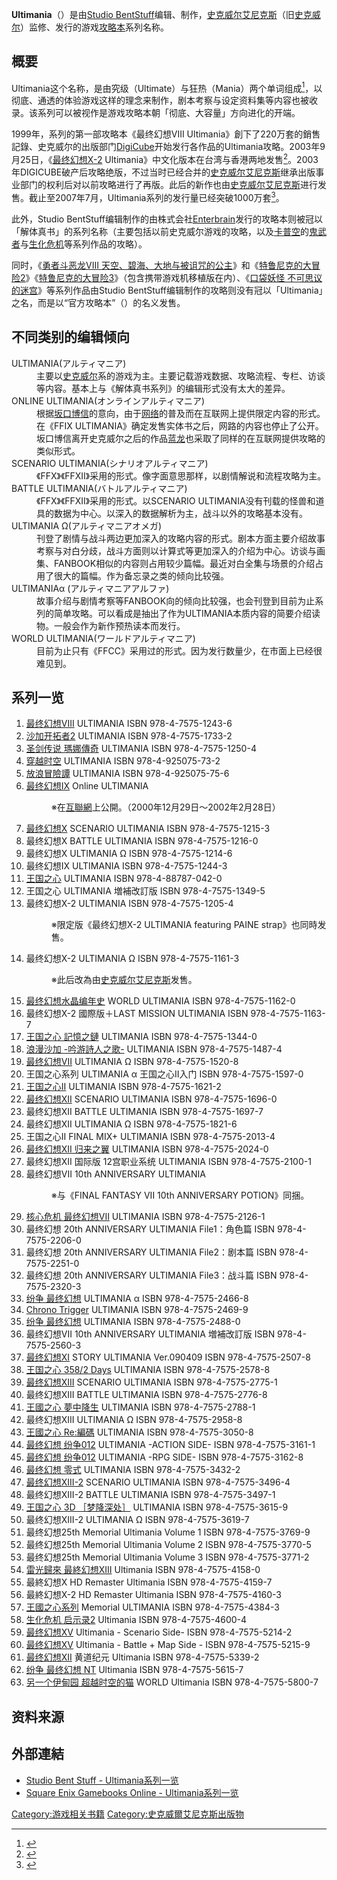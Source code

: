 {{NoteTA
| G1=Games
| G2=Square Enix
}}
'''Ultimania'''（{{lang|ja|アルティマニア}}）是由[[Studio_BentStuff|Studio BentStuff]]编辑、制作，[[史克威尔艾尼克斯|史克威尔艾尼克斯]]（旧[[史克威尔|史克威尔]]）监修、发行的游戏[[攻略本|攻略本]]系列名称。

== 概要 ==
Ultimania这个名称，是由究级（Ultimate）与狂热（Mania）两个单词组成<ref name="ff8ult">{{cite book | year = 1999 | editor=Studio BentStuff | title=ファイナルファンタジーVIII アルティマニア | pages=3 | publisher = DigiCube/Square Enix |location=日本|isbn = 4-925075-49-7}}</ref>，以彻底、通透的体验游戏这样的理念来制作，剧本考察与设定资料集等内容也被收录。该系列可以被视作是游戏攻略本朝「彻底、大容量」方向进化的开端。

1999年，系列的第一部攻略本《最终幻想VIII Ultimania》創下了220万套的銷售記錄、史克威尔的出版部门[[デジキューブ|DigiCube]]开始发行各作品的Ultimania攻略。2003年9月25日，《[[最终幻想X-2|最终幻想X-2]] Ultimania》中文化版本在台湾与香港两地发售<ref>{{cite web|url=http://bent.co.jp/main/news/20031007.htm|title=ファイナルファンタジーX-2 ULTIMANIAが台湾・香港で発売！|3=|publisher=Studio BentStuff|date=2003-10-07|deadurl=yes|archiveurl=https://web.archive.org/web/20120112052300/http://bent.co.jp/main/news/20031007.htm|archivedate=2012-01-12|accessdate=2009-07-10}}</ref>。2003年DIGICUBE破产后攻略绝版，不过当时已经合并的[[史克威尔艾尼克斯|史克威尔艾尼克斯]]继承出版事业部门的权利后对以前攻略进行了再版。此后的新作也由[[史克威尔艾尼克斯|史克威尔艾尼克斯]]进行发售。截止至2007年7月，Ultimania系列的发行量已经突破1000万套<ref>{{cite web |url=http://www.bent.co.jp/main/news/20071229B.htm |title=アルティマニアシリーズの累計発行部数が1,000万部を突破 |3= |publisher=Studio BentStuff |date=2007-12-29 |deadurl=yes |archiveurl=https://web.archive.org/web/20111004011943/http://www.bent.co.jp/main/news/20071229B.htm |archivedate=2011-10-04 |accessdate=2009-07-10 }}</ref>。

此外，Studio BentStuff编辑制作的由株式会社[[Enterbrain|Enterbrain]]发行的攻略本则被冠以「解体真书」的系列名称（主要包括以前史克威尔游戏的攻略，以及[[卡普空|卡普空]]的[[鬼武者|鬼武者]]与[[生化危机|生化危机]]等系列作品的攻略）。

同时，《[[勇者斗恶龙VIII_天空、碧海、大地与被诅咒的公主|勇者斗恶龙VIII 天空、碧海、大地与被诅咒的公主]]》和《[[特鲁尼克大冒险2_不思议的迷宫|特鲁尼克的大冒险2]]》《[[特鲁尼克大冒险3_不思议的迷宫|特鲁尼克的大冒险3]]》（包含携带游戏机移植版在内）、《[[口袋妖怪_不可思议的迷宫|口袋妖怪 不可思议的迷宫]]》等系列作品由Studio BentStuff编辑制作的攻略则没有冠以「Ultimania」之名，而是以“官方攻略本”（{{lang|ja|公式ガイドブック}}）的名义发售。

== 不同类别的编辑倾向 ==
;ULTIMANIA(アルティマニア)
:主要以[[史克威尔|史克威尔]]系的游戏为主。主要记载游戏数据、攻略流程、专栏、访谈等内容。基本上与《解体真书系列》的编辑形式没有太大的差异。
;ONLINE ULTIMANIA(オンラインアルティマニア)
:根据[[坂口博信|坂口博信]]的意向，由于[[互联网|网络]]的普及而在互联网上提供限定内容的形式。在《FFIX ULTIMANIA》确定发售实体书之后，网路的内容也停止了公开。坂口博信离开史克威尔之后的作品[[蓝龙|蓝龙]]也采取了同样的在互联网提供攻略的类似形式。
;SCENARIO ULTIMANIA(シナリオアルティマニア)
:《FFX》《FFXII》采用的形式。像字面意思那样，以剧情解说和流程攻略为主。
;BATTLE ULTIMANIA(バトルアルティマニア)
:《FFX》《FFXII》采用的形式。以SCENARIO ULTIMANIA没有刊载的怪兽和道具的数据为中心。以深入的数据解析为主，战斗以外的攻略基本没有。
;ULTIMANIA Ω(アルティマニアオメガ)
:刊登了剧情与战斗两边更加深入的攻略内容的形式。剧本方面主要介绍故事考察与对白分歧，战斗方面则以计算式等更加深入的介绍为中心。访谈与画集、FANBOOK相似的内容则占用较少篇幅。最近对白全集与场景的介绍占用了很大的篇幅。作为备忘录之类的倾向比较强。
;ULTIMANIAα (アルティマニアアルファ)
:故事介绍与剧情考察等FANBOOK向的倾向比较强，也会刊登到目前为止系列的简单攻略。可以看成是抽出了作为ULTIMANIA本质内容的简要介绍读物。一般会作为新作预热读本而发行。
;WORLD ULTIMANIA(ワールドアルティマニア)
:目前为止只有《FFCC》采用过的形式。因为发行数量少，在市面上已经很难见到。

== 系列一览 ==
# [[最终幻想VIII|最终幻想VIII]] ULTIMANIA ISBN 978-4-7575-1243-6
# [[沙加开拓者2|沙加开拓者2]] ULTIMANIA ISBN 978-4-7575-1733-2
# [[圣剑传说_瑪娜傳奇|圣剑传说 瑪娜傳奇]] ULTIMANIA ISBN 978-4-7575-1250-4
# [[穿越时空|穿越时空]] ULTIMANIA ISBN 978-4-925075-73-2
# [[放浪冒險譚|放浪冒險譚]] ULTIMANIA ISBN 978-4-925075-75-6
# [[最终幻想IX|最终幻想IX]] Online ULTIMANIA
#: ※在[[互聯網|互聯網]]上公開。（2000年12月29日～2002年2月28日）
# [[最终幻想X|最终幻想X]] SCENARIO ULTIMANIA ISBN 978-4-7575-1215-3
# 最终幻想X BATTLE ULTIMANIA ISBN 978-4-7575-1216-0
# 最终幻想X ULTIMANIA Ω ISBN 978-4-7575-1214-6
# 最终幻想IX ULTIMANIA ISBN 978-4-7575-1244-3
# [[王国之心|王国之心]] ULTIMANIA ISBN 978-4-88787-042-0
# 王国之心 ULTIMANIA 増補改訂版 ISBN 978-4-7575-1349-5
# 最终幻想X-2 ULTIMANIA ISBN 978-4-7575-1205-4
#: ※限定版《最终幻想X-2 ULTIMANIA featuring PAINE strap》也同時发售。
# 最终幻想X-2 ULTIMANIA Ω ISBN 978-4-7575-1161-3
#: ※此后改為由[[史克威尔艾尼克斯|史克威尔艾尼克斯]]发售。
# [[最终幻想水晶编年史|最终幻想水晶编年史]] WORLD ULTIMANIA ISBN 978-4-7575-1162-0
# 最终幻想X-2 國際版＋LAST MISSION ULTIMANIA ISBN 978-4-7575-1163-7
# [[王国之心_記憶之鏈|王国之心 記憶之鏈]] ULTIMANIA ISBN 978-4-7575-1344-0
# [[浪漫沙加_-吟游詩人之歌-|浪漫沙加 -吟游詩人之歌-]] ULTIMANIA ISBN 978-4-7575-1487-4
# [[最终幻想VII|最终幻想VII]] ULTIMANIA Ω ISBN 978-4-7575-1520-8
# 王国之心系列 ULTIMANIA α 王国之心II入门 ISBN 978-4-7575-1597-0
# [[王国之心II|王国之心II]] ULTIMANIA ISBN 978-4-7575-1621-2
# [[最终幻想XII|最终幻想XII]] SCENARIO ULTIMANIA ISBN 978-4-7575-1696-0
# 最终幻想XII BATTLE ULTIMANIA ISBN 978-4-7575-1697-7
# 最终幻想XII ULTIMANIA Ω ISBN 978-4-7575-1821-6
# 王国之心II FINAL MIX+ ULTIMANIA ISBN 978-4-7575-2013-4
# [[最终幻想XII_归来之翼|最终幻想XII 归来之翼]] ULTIMANIA ISBN 978-4-7575-2024-0
# 最终幻想XII 国际版 12宫职业系统 ULTIMANIA ISBN 978-4-7575-2100-1
# 最终幻想VII 10th ANNIVERSARY ULTIMANIA
#: ※与《FINAL FANTASY VII 10th ANNIVERSARY POTION》同捆。
# [[核心危机：太空战士VII|核心危机 最终幻想VII]] ULTIMANIA ISBN 978-4-7575-2126-1
# 最终幻想 20th ANNIVERSARY ULTIMANIA File1：角色篇 ISBN 978-4-7575-2206-0
# 最终幻想 20th ANNIVERSARY ULTIMANIA File2：剧本篇 ISBN 978-4-7575-2251-0 
# 最终幻想 20th ANNIVERSARY ULTIMANIA File3：战斗篇 ISBN 978-4-7575-2320-3
# [[纷争_最终幻想|纷争 最终幻想]] ULTIMANIA α ISBN 978-4-7575-2466-8
# [[Chrono_Trigger|Chrono Trigger]] ULTIMANIA ISBN 978-4-7575-2469-9
# [[纷争_最终幻想|纷争 最终幻想]] ULTIMANIA ISBN 978-4-7575-2488-0
# 最终幻想VII 10th ANNIVERSARY ULTIMANIA 増補改訂版 ISBN 978-4-7575-2560-3
# [[最终幻想XI|最终幻想XI]] STORY ULTIMANIA Ver.090409 ISBN 978-4-7575-2507-8
# [[王国之心_358/2_Days|王国之心 358/2 Days]] ULTIMANIA ISBN 978-4-7575-2578-8
# [[最终幻想XIII|最终幻想XIII]] SCENARIO ULTIMANIA ISBN 978-4-7575-2775-1
# 最终幻想XIII BATTLE ULTIMANIA ISBN 978-4-7575-2776-8
# [[王國之心_夢中降生|王國之心 夢中降生]] ULTIMANIA ISBN 978-4-7575-2788-1
# 最终幻想XIII ULTIMANIA Ω ISBN 978-4-7575-2958-8
# [[王國之心_編碼|王國之心 Re:編碼]] ULTIMANIA ISBN 978-4-7575-3050-8
# [[最终幻想_纷争012|最终幻想 纷争012]] ULTIMANIA -ACTION SIDE- ISBN 978-4-7575-3161-1
# [[最终幻想_纷争012|最终幻想 纷争012]] ULTIMANIA -RPG SIDE- ISBN 978-4-7575-3162-8
# [[最终幻想_零式|最终幻想 零式]] ULTIMANIA ISBN 978-4-7575-3432-2
# [[最终幻想XIII-2|最终幻想XIII-2]] SCENARIO ULTIMANIA ISBN 978-4-7575-3496-4
# 最终幻想XIII-2 BATTLE ULTIMANIA ISBN 978-4-7575-3497-1
# [[王国之心_3D_［梦降深处］|王国之心 3D ［梦降深处］]] ULTIMANIA ISBN 978-4-7575-3615-9
# 最终幻想XIII-2 ULTIMANIA Ω ISBN 978-4-7575-3619-7
# 最终幻想25th Memorial Ultimania Volume 1 ISBN 978-4-7575-3769-9
# 最终幻想25th Memorial Ultimania Volume 2 ISBN 978-4-7575-3770-5
# 最终幻想25th Memorial Ultimania Volume 3 ISBN 978-4-7575-3771-2
# [[雷光歸來_最終幻想XIII|雷光歸來 最終幻想XIII]] Ultimania ISBN 978-4-7575-4158-0
# 最終幻想X HD Remaster Ultimania ISBN 978-4-7575-4159-7
# 最終幻想X-2 HD Remaster Ultimania ISBN 978-4-7575-4160-3
# [[王國之心系列|王國之心系列]] Memorial ULTIMANIA ISBN 978-4-7575-4384-3
# [[生化危机_启示录2|生化危机 启示录2]] Ultimania ISBN 978-4-7575-4600-4
# [[最终幻想XV|最终幻想XV]] Ultimania - Scenario Side- ISBN 978-4-7575-5214-2
# [[最终幻想XV|最终幻想XV]] Ultimania - Battle + Map Side - ISBN 978-4-7575-5215-9
# [[最终幻想XII|最终幻想XII]] 黄道纪元 Ultimania ISBN 978-4-7575-5339-2
# [[最终幻想_纷争_(2015年游戏)|纷争 最终幻想 NT]] Ultimania ISBN 978-4-7575-5615-7
# [[另一个伊甸园_超越时空的猫|另一个伊甸园 超越时空的猫]] WORLD Ultimania ISBN 978-4-7575-5800-7

== 资料来源 ==
<references/>

== 外部連結 ==
* [http://www.bent.co.jp/lineup_series/ Studio Bent Stuff - Ultimania系列一览] {{Wayback|url=http://www.bent.co.jp/lineup_series/ |date=20220417130248 }}
* [https://www.webcitation.org/5w3s14Fo4?url=http://www.square-enix.co.jp/magazine/gamebooks/ult/index.html Square Enix Gamebooks Online - Ultimania系列一览]

{{Portal bar|史克威尔艾尼克斯}}

[[Category:游戏相关书籍|Category:游戏相关书籍]]
[[Category:史克威爾艾尼克斯出版物|Category:史克威爾艾尼克斯出版物]]